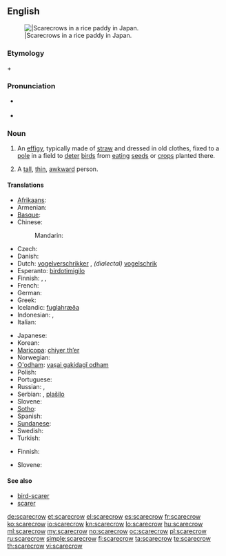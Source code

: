 {{wikipedia}}
==English==
[[Image:Kakashi2.jpg|thumb||Scarecrows in a rice paddy in Japan.]]

===Etymology===
{{term|scare}} + {{term|crow}}

===Pronunciation===
* {{a|RP}} {{IPA|/ˈskɛə.krəʊ/}}
* {{a|US}} {{IPA|/ˈskɛr.kroʊ/}}

===Noun===
{{en-noun}}

# An [[effigy]], typically made of [[straw]] and dressed in old clothes, fixed to a [[pole]] in a field to [[deter]] [[bird]]s from [[eating]] [[seed]]s or [[crop]]s planted there.
# {{context|figuratively|pejorative}} A [[tall]], [[thin]], [[awkward]] person.

====Translations====
{{trans-top|an effigy made to scare the birds away}}
* [[Afrikaans]]: {{t|af|voëlverskrikker|xs=Afrikaans}}
* Armenian: {{t|hy|խրտվիլակ|tr=xrtvilak}}
* [[Basque]]: {{t|eu|txorimalo|xs=Basque}}
* Chinese:
*: Mandarin: {{t-|cmn|稻草人|tr=dàocǎorén|sc=Hani}}
* Czech: {{t-|cs|strašák|m}}
* Danish: {{t+|da|fugleskræmsel|n}}
* Dutch: [[vogelverschrikker]] {{m}}, ''(dialectal)'' [[vogelschrik]]&nbsp;{{m}}
* Esperanto: [[birdotimigilo]]
* Finnish: {{t-|fi|variksenpelätin}}, {{t-|fi|variksenpelätti}}, {{t-|fi|linnunpelätin}}
* French: {{t+|fr|épouvantail|m}}
* German: {{t+|de|Vogelscheuche|f}}
* Greek: {{t+|el|σκιάχτρο|n|tr=skiáchtro}}
* Icelandic: [[fuglahræða]]
* Indonesian: {{t|id|orang-orangan|xs=Indonesian}},  {{t|id|penakut burung|xs=Indonesian}}
* Italian: {{t+|it|spaventapasseri|m|s}}
{{trans-mid}}
* Japanese: {{t|ja|かかし|tr=kakashi}}
* Korean: {{t+|ko|허수아비|tr=heosuabi|sc=Hang}}
* [[Maricopa]]: [[chiyer thʼer]]
* Norwegian: {{t+|no|fugleskremsel}}
* [[O'odham]]: [[vaṣai gakidagĭ odham]]
* Polish: {{t+|pl|strach na wróble|m}}
* Portuguese: {{t+|pt|espantalho}}
* Russian: {{t+|ru|пугало|n|tr=púgalo}}, {{t+|ru|чучело|n|tr=čúčelo}}
* Serbian: {{t-|sr|strašilo}} {{n}}, [[plašilo]] {{n}}
* Slovene: {{t+|sl|ptičje strašilo|n}}
* [[Sotho]]: {{t|st|setshosa|xs=Sotho}}
* Spanish: {{t+|es|espantapájaros|m|s}}
* [[Sundanese]]: {{t|su|bebegig|xs=Sundanese}}
* Swedish: {{t+|sv|fågelskrämma|c}}
* Turkish: {{t+|tr|korkuluk}}
{{trans-bottom}}

{{trans-top|tall, thin, awkward person}}
* Finnish: {{t-|fi|variksenpelätin}}
{{trans-mid}}
* Slovene: {{t-|sl|strašilo|n}}
{{trans-bottom}}

====See also====
* [[bird-scarer]]
* [[scarer]]

[[de:scarecrow]]
[[et:scarecrow]]
[[el:scarecrow]]
[[es:scarecrow]]
[[fr:scarecrow]]
[[ko:scarecrow]]
[[io:scarecrow]]
[[kn:scarecrow]]
[[lo:scarecrow]]
[[hu:scarecrow]]
[[ml:scarecrow]]
[[my:scarecrow]]
[[no:scarecrow]]
[[oc:scarecrow]]
[[pl:scarecrow]]
[[ru:scarecrow]]
[[simple:scarecrow]]
[[fi:scarecrow]]
[[ta:scarecrow]]
[[te:scarecrow]]
[[th:scarecrow]]
[[vi:scarecrow]]